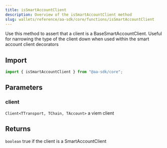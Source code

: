 ```yaml
---
title: isSmartAccountClient
description: Overview of the isSmartAccountClient method
slug: wallets/reference/aa-sdk/core/functions/isSmartAccountClient
---
```


Use this method to assert that a client is a BaseSmartAccountClient.
Useful for narrowing the type of the client down when used within the
smart account client decorators

## Import

```ts
import { isSmartAccountClient } from "@aa-sdk/core";
```

## Parameters

### client

`Client<TTransport, TChain, TAccount>`
a viem client

## Returns

`boolean`
true if the client is a SmartAccountClient
